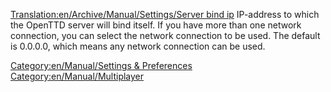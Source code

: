 [[Translation:en/Archive/Manual/Settings/Server bind ip]]
IP-address to which the OpenTTD server will bind itself. If you have more than one network connection, you can select the network connection to be used. The default is 0.0.0.0, which means any network connection can be used.
[[Category:en/Manual/Settings & Preferences]]
[[Category:en/Manual/Multiplayer]]

{{en/Stub}}